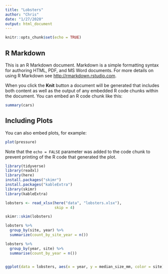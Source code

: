 ```yaml
---
title: "Lobsters"
author: "Chris"
date: "1/27/2020"
output: html_document
---
```


```r
knitr::opts_chunk$set(echo = TRUE)
```

## R Markdown

This is an R Markdown document. Markdown is a simple formatting syntax for authoring HTML, PDF, and MS Word documents. For more details on using R Markdown see <http://rmarkdown.rstudio.com>.

When you click the **Knit** button a document will be generated that includes both content as well as the output of any embedded R code chunks within the document. You can embed an R code chunk like this:

```r
summary(cars)
```

## Including Plots

You can also embed plots, for example:

```r
plot(pressure)
```

Note that the `echo = FALSE` parameter was added to the code chunk to prevent printing of the R code that generated the plot.
```r
library(tidyverse)
library(readxl)
library(here)
install.packages("skimr")
install.packages("kableExtra")
library(skimr)
library(kableExtra)

lobsters <- read_xlsx(here("data", "lobsters.xlsx"),
                      skip = 4)
```
```r
skimr::skim(lobsters)
```


```r
lobsters %>% 
  group_by(site, year) %>%
  summarize(count_by_site_year = n())
```
```r
lobsters %>%
  group_by(year, site) %>%
  summarise(count_by_year = n())
            
```


```r
ggplot(data = lobsters, aes(x = year, y = median_size_mm, color = site))
```

